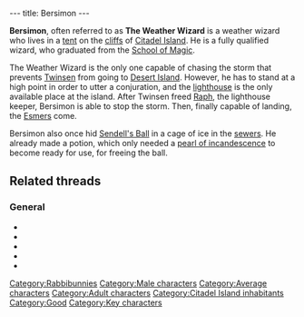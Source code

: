 ---
title: Bersimon
---

{{Character|
Name=Bersimon|
Image=MAGE.jpg|
Race=[[Rabbibunny]]|
Gender=Male|
Size=Medium|
Age=Adult}}

'''Bersimon''', often referred to as '''The Weather Wizard''' is a weather wizard who lives in a [[Weather Wizard tent|tent]] on the [[cliffs]] of [[Citadel Island]]. He is a fully qualified wizard, who graduated from the [[School of Magic]].

The Weather Wizard is the only one capable of chasing the storm that prevents [[Twinsen]] from going to [[Desert Island]]. However, he has to stand at a high point in order to utter a conjuration, and the [[lighthouse]] is the only available place at the island. After Twinsen freed [[Raph]], the lighthouse keeper, Bersimon is able to stop the storm. Then, finally capable of landing, the [[Esmers]] come.

Bersimon also once hid [[Sendell's Ball]] in a cage of ice in the [[Citadel Island sewers|sewers]]. He already made a potion, which only needed a [[pearl of incandescence]] to become ready for use, for freeing the ball.

==Related threads==
===General===
* {{thread|id=8965|title=Toss Up Compensate Match}}
* {{thread|id=8895|title=Second Semi of the Toss Up!}}
* {{thread|id=6441|title=Bersimon's note}}
* {{thread|id=3078|title=The Weather Wizard~}}
* {{thread|id=155|title=Twinsun - a happy jolly place? I THINK NOT}}

[[Category:Rabbibunnies]]
[[Category:Male characters]]
[[Category:Average characters]]
[[Category:Adult characters]]
[[Category:Citadel Island inhabitants]]
[[Category:Good]]
[[Category:Key characters]]